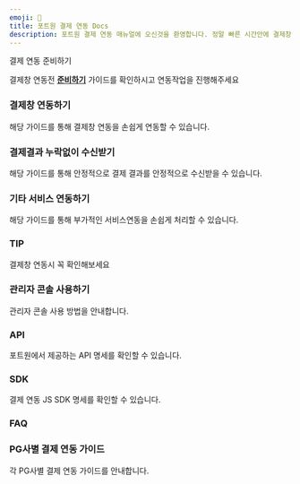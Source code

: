 ```yaml
---
emoji: 🧩
title: 포트원 결제 연동 Docs
description: 포트원 결제 연동 매뉴얼에 오신것을 환영합니다. 정말 빠른 시간안에 결제창 연동 개발을 끝내실수 있게 도와드립니다.
---
```




<Hint style="info">
결제 연동 준비하기

결제창 연동전 [**준비하기**](./ready/readme) 가이드를 확인하시고 연동작업을 진행해주세요

</Hint>

### 결제창 연동하기

해당 가이드를 통해 결제창 연동을 손쉽게 연동할 수 있습니다.

<ContentRef slug="/ko/auth/guide/readme" />

<ContentRef slug="/ko/auth/guide-1/readme" />

<ContentRef slug="/ko/auth/guide-2/readme" />

### 결제결과 누락없이 수신받기

해당 가이드를 통해 안정적으로 결제 결과를 안정적으로 수신받을 수 있습니다.

<ContentRef slug="/ko/result/webhook" />

### 기타 서비스 연동하기

해당 가이드를 통해 부가적인 서비스연동을 손쉽게 처리할 수 있습니다.

<ContentRef slug="/ko/etc/phone/readme" />

<ContentRef slug="/ko/etc/all/readme" />

<ContentRef slug="/ko/etc/credit-auth/readme" />

<ContentRef slug="/ko/etc/url" />

<ContentRef slug="/ko/etc/budget" />

### TIP

결제창 연동시 꼭 확인해보세요

<ContentRef slug="/ko/tip/tax" />

<ContentRef slug="/ko/tip/chk" />

<ContentRef slug="/ko/tip/confirm-process" />

<ContentRef slug="/ko/tip/flow" />

<ContentRef slug="/ko/tip/agency-and-tier" />

<ContentRef slug="/ko/tip/pg" />

<ContentRef slug="/ko/tip/pg-1" />

### 관리자 콘솔 사용하기

관리자 콘솔 사용 방법을 안내합니다.

<ContentRef slug="/ko/console/pg" />

### API

포트원에서 제공하는 API 명세를 확인할 수 있습니다.

<ContentRef slug="/ko/api/rest-api-access-token" />

### SDK

결제 연동 JS SDK 명세를 확인할 수 있습니다.

<ContentRef slug="/ko/sdk/javascript-sdk-old/readmereadme" />

### FAQ

<ContentRef slug="/ko/faq/undefined" />

### **PG사별 결제 연동 가이드**

각 PG사별 결제 연동 가이드를 안내합니다.

<ContentRef slug="/ko/pg/payment-gateway/readme" />

<ContentRef slug="/ko/ready/2-pg/pg/readme" />
